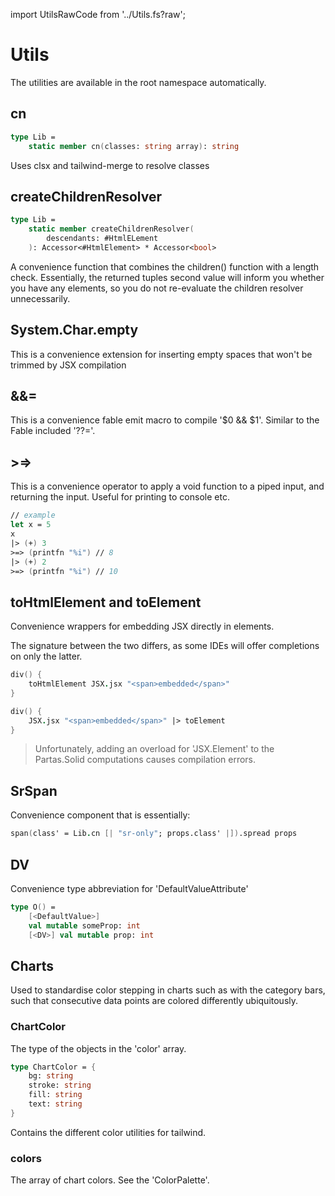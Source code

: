﻿import UtilsRawCode from '../Utils.fs?raw';



# Utils

<SourceCode code={UtilsRawCode}/>

The utilities are available in the root namespace automatically.

## cn

```fsharp
type Lib =
    static member cn(classes: string array): string
```

Uses clsx and tailwind-merge to resolve classes

## createChildrenResolver

```fsharp
type Lib =
    static member createChildrenResolver(
        descendants: #HtmlELement
    ): Accessor<#HtmlElement> * Accessor<bool>
```

A convenience function that combines the children() function with a
length check. Essentially, the returned tuples second value will inform you whether
you have any elements, so you do not re-evaluate the children resolver unnecessarily.


## System.Char.empty

This is a convenience extension for inserting empty spaces that won't be trimmed
by JSX compilation


## &&=

This is a convenience fable emit macro to compile '$0 && $1'. Similar to the
Fable included '??='.

## >=>

This is a convenience operator to apply a void function to a piped input, and returning the input.
Useful for printing to console etc.

```fsharp
// example
let x = 5
x
|> (+) 3
>=> (printfn "%i") // 8
|> (+) 2
>=> (printfn "%i") // 10
```

## toHtmlElement and toElement

Convenience wrappers for embedding JSX directly in elements.

The signature between the two differs, as some IDEs will offer completions on only the latter.

```fsharp
div() {
    toHtmlElement JSX.jsx "<span>embedded</span>"
}
```

```fsharp
div() {
    JSX.jsx "<span>embedded</span>" |> toElement
}
```

> Unfortunately, adding an overload for 'JSX.Element' to the Partas.Solid computations causes
> compilation errors.

## SrSpan

Convenience component that is essentially:

```fsharp
span(class' = Lib.cn [| "sr-only"; props.class' |]).spread props
```

## DV

Convenience type abbreviation for 'DefaultValueAttribute'

```fsharp
type O() =
    [<DefaultValue>]
    val mutable someProp: int
    [<DV>] val mutable prop: int
```

## Charts

Used to standardise color stepping in charts such as with the category bars, such that
consecutive data points are colored differently ubiquitously.

### ChartColor

The type of the objects in the 'color' array.

```fsharp
type ChartColor = {
    bg: string
    stroke: string
    fill: string
    text: string
}
```

Contains the different color utilities for tailwind.

### colors

The array of chart colors. See the 'ColorPalette'.

